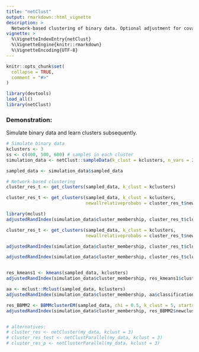 ```yaml
---
title: "netClust"
output: rmarkdown::html_vignette
description: >
  Network-based clustering of binary data. Optional adjustment for covariates. 
vignette: >
  %\VignetteIndexEntry{netClust}
  %\VignetteEngine{knitr::rmarkdown}
  %\VignetteEncoding{UTF-8}
---
```


```r
knitr::opts_chunk$set(
  collapse = TRUE,
  comment = "#>"
)
```

```r
library(devtools)
load_all()
library(netClust)
```


### Demonstration:
Simulate binary data and learn clusters subsequently.

```r
# Simulate binary data
kclusters <- 3
ss <- c(400, 500, 600) # samples in each cluster
simulation_data <- netClust::sampleData(k_clust = kclusters, n_vars = 20, n_samples = ss)

sampled_data <- simulation_data$sampled_data

# Network-based clustering
cluster_res_t <- get_clusters(sampled_data, k_clust = kclusters)

cluster_res_t <- get_clusters(sampled_data, k_clust = kclusters, 
                              newallrelativeprobabs = cluster_res_t$newallrelativeprobabs, categorical=FALSE)

library(mclust)
adjustedRandIndex(simulation_data$cluster_membership, cluster_res_t$clustermembership)

cluster_res_t <- get_clusters(sampled_data, k_clust = kclusters, 
                              newallrelativeprobabs = cluster_res_t$newallrelativeprobabs, categorical=TRUE)

adjustedRandIndex(simulation_data$cluster_membership, cluster_res_t$clustermembership)

adjustedRandIndex(simulation_data$cluster_membership, cluster_res_t$clustermembership)


res_kmeans1 <- kmeans(sampled_data, kclusters)
adjustedRandIndex(simulation_data$cluster_membership, res_kmeans1$cluster)

aa <- mclust::Mclust(sampled_data, kclusters)
adjustedRandIndex(simulation_data$cluster_membership, aa$classification)

res_BBMM2 <- BBMMclusterEM(sampled_data, chi = 0.5, k_clust = 5, startseed = 1 * 100, nIterations = 10, verbose = TRUE)
adjustedRandIndex(simulation_data$cluster_membership, res_BBMM2$newclustermembership)


# alternatives:
# cluster_res <- netCluster(my_data, kclust = 3)
# cluster_res_test <- netClustParallel(my_data, kclust = 3)
# cluster_res_p <- netClusterParallel(my_data, kclust = 3)
```
